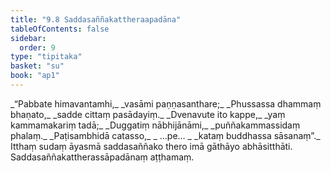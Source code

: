 ```yaml
---
title: "9.8 Saddasaññakattheraapadāna"
tableOfContents: false
sidebar:
  order: 9
type: "tipitaka"
basket: "su"
book: "ap1"
---
```



<DynamicBreadcrumb />

<Division number="43" book="ap1">

<Paragraph number="1742" type="verses" book="ap1">
_“Pabbate himavantamhi,_  
_vasāmi paṇṇasanthare;_  
_Phussassa dhammaṃ bhaṇato,_  
_sadde cittaṃ pasādayiṃ._  

</Paragraph>

</Division>
<Division number="44" book="ap1">

<Paragraph number="1743" type="verses" book="ap1">
_Dvenavute ito kappe,_  
_yaṃ kammamakariṃ tadā;_  
_Duggatiṃ nābhijānāmi,_  
_puññakammassidaṃ phalaṃ._  

</Paragraph>

</Division>
<Division number="45" book="ap1">

<Paragraph number="1744" type="verses" book="ap1">
_Paṭisambhidā catasso,_  
_ …pe… _  
_kataṃ buddhassa sāsanaṃ”._  

</Paragraph>

<Paragraph number="1745" book="ap1">
Itthaṃ sudaṃ āyasmā saddasaññako thero imā gāthāyo abhāsitthāti.

</Paragraph>
</Division>

<Paragraph number="1746" type="center" book="ap1">
Saddasaññakattherassāpadānaṃ aṭṭhamaṃ.
</Paragraph>